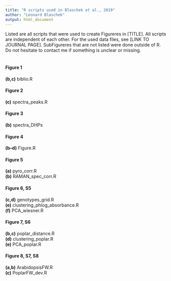 ```yaml
---
title: "R scripts used in Blaschek et al., 2019" 
author: "Leonard Blaschek"
output: html_document 
---
```


Listed are all scripts that were used to create Figureres in [TITLE]. All scripts are independent of each other. For the used data files, see [LINK TO JOURNAL PAGE]. SubFigureres that are not listed were done outside of R. Do not hesitate to contact me if something is unclear or missing.  
\ 

#### Figure 1
**(b,c)** biblio.R

#### Figure 2 
**(c)** spectra_peaks.R

#### Figure 3
**(b)** spectra_DHPs

#### Figure 4
**(b--d)** Figure.R

#### Figure 5
**(a)** pyro_corr.R  
**(b)** RAMAN_spec_corr.R  

#### Figure 6, S5
**(c,d)** genotypes_grid.R  
**(e)** clustering_phlog_absorbance.R  
**(f)** PCA_wiesner.R  

#### Figure 7, S6
**(b,c)** poplar_distance.R  
**(d)** clustering_poplar.R  
**(e)** PCA_poplar.R  

#### Figure 8, S7, S8
**(a,b)** ArabidopsisFW.R  
**(c)** PoplarFW_dev.R

